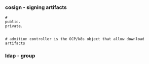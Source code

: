       


### cosign - signing artifacts
```
#
public.
private.


# admition controller is the OCP/k8s object that allow download artifacts

```


### ldap - group

```

```


